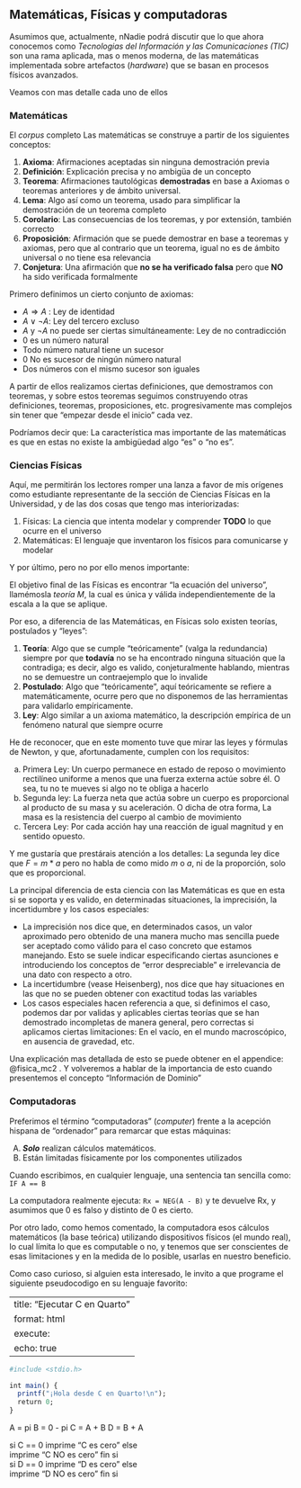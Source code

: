 ## Matemáticas, Físicas y computadoras

Asumimos que, actualmente, nNadie podrá discutir que lo que ahora conocemos como _Tecnologias del Información y las Comunicaciones (TIC)_ 
son una rama aplicada, mas o menos moderna, de las matemáticas implementada sobre artefactos (_hardware_)
que se basan en procesos físicos avanzados.

Veamos con mas detalle cada uno de ellos

### Matemáticas {.unnumbered .unlisted}

El _corpus_ completo Las matemáticas se construye a partir de los siguientes conceptos:

1. **Axioma**: Afirmaciones aceptadas sin ninguna demostración previa
2. **Definición**: Explicación precisa y no ambigüa de un concepto
3. **Teorema**: Afirmaciones tautológicas **demostradas** en base a Axiomas o teoremas anteriores y de ámbito universal.
4. **Lema**: Algo así como un teorema, usado para simplificar la demostración de un teorema completo
5. **Corolario**: Las consecuencias de los teoremas, y por extensión, también correcto
6. **Proposición**: Afirmación que se puede demostrar en base a teoremas y axiomas, pero que al contrario que un teorema, igual 
no es de ámbito universal o no tiene esa relevancia
7. **Conjetura**: Una afirmación que **no se ha verificado falsa** pero que **NO** ha sido verificada formalmente


Primero definimos un cierto conjunto de axiomas:

- $A \Longrightarrow A$ : Ley de identidad
- $A \lor \neg A$: Ley del tercero excluso
- $A$ y $\neg A$ no puede ser ciertas simultáneamente: Ley de no contradicción
- 0 es un número natural
- Todo número natural tiene un sucesor
- 0 No es sucesor de ningún número natural
- Dos números con el mismo sucesor son iguales

A partir de ellos realizamos ciertas definiciones, que demostramos con teoremas, y sobre estos
teoremas seguimos construyendo otras definiciones, teoremas, proposiciones, etc. progresivamente
mas complejos sin tener que "empezar desde el inicio" cada vez.

Podríamos decir que: La característica mas importante de las matemáticas es que en estas no existe
la ambigüedad algo "es" o "no es". 

### Ciencias Físicas {.unnumbered .unlisted}

Aquí, me permitirán los lectores romper una lanza a favor de mis orígenes como estudiante representante 
de la sección de Ciencias Físicas en la Universidad, y de las dos cosas que tengo mas interiorizadas:

1. Físicas: La ciencia que intenta modelar y comprender **TODO** lo que ocurre en el universo
2. Matemáticas: El lenguaje que inventaron los físicos para comunicarse y modelar

Y por último, pero no por ello menos importante: 

El objetivo final de las Físicas es encontrar "la ecuación del universo", llamémosla _teoría M_, 
la cual es única y válida independientemente de la escala a la que se aplique.

Por eso, a diferencia de las Matemáticas, en Físicas solo existen teorías, postulados y "leyes":

1. **Teoría**: Algo que se cumple "teóricamente" (valga la redundancia) siempre por que **todavía** no
se ha encontrado ninguna situación que la contradiga; es decir, algo es valido, conjeturalmente hablando,
mientras no se demuestre un contraejemplo que lo invalide
2. **Postulado**: Algo que "teóricamente", aquí teóricamente se refiere a matemáticamente, ocurre pero 
que no disponemos de las herramientas para validarlo empíricamente.
3. **Ley**: Algo similar a un axioma matemático, la descripción empírica de un fenómeno natural que siempre ocurre

He de reconocer, que en este momento tuve que mirar las leyes y fórmulas de Newton, y que, afortunadamente,
cumplen con los requisitos:

a) Primera Ley: Un cuerpo permanece en estado de reposo o movimiento rectilíneo uniforme a menos que una fuerza externa actúe sobre él. O sea, tu no te mueves si algo no te obliga a hacerlo
b) Segunda ley: La fuerza neta que actúa sobre un cuerpo es proporcional al producto de su masa y su aceleración. O dicha de otra forma, La masa es la resistencia del cuerpo al cambio de movimiento
c) Tercera Ley: Por cada acción hay una reacción de igual magnitud y en sentido opuesto.

Y me gustaría que prestárais atención a los detalles: La segunda ley dice que $F = m * a$ pero no 
habla de como mido _m_ o _a_, ni de la proporción, solo que es proporcional.

La principal diferencia de esta ciencia con las Matemáticas es que en esta si se soporta y es valido,
en determinadas situaciones, la imprecisión, la incertidumbre y los casos especiales:

- La imprecisión nos dice que, en determinados casos, un valor aproximado pero obtenido de una manera mucho
mas sencilla puede ser aceptado como válido para el caso concreto que estamos manejando. Esto se suele indicar
especificando ciertas asunciones e introduciendo los conceptos de "error despreciable" e irrelevancia de una dato
con respecto a otro.
- La incertidumbre (vease Heisenberg), nos dice que hay situaciones en las que no se pueden obtener con
exactitud todas las variables
- Los casos especiales hacen referencia a que, si definimos el caso, podemos dar por validas y aplicables ciertas
teorías que se han demostrado incompletas de manera general, pero correctas si aplicamos ciertas limitaciones:
En el vacío, en el mundo macroscópico, en ausencia de gravedad, etc.

Una explicación mas detallada de esto se puede obtener en el appendice: @fisica_mc2 . Y volveremos 
a hablar de la importancia de esto cuando presentemos el concepto "Información de Dominio" 

### Computadoras {.unnumbered .unlisted}

Preferimos el término "computadoras" (_computer_) frente a la acepción hispana de "ordenador" para 
remarcar que estas máquinas:

A) ***Solo*** realizan cálculos matemáticos.
B) Están limitadas físicamente por los componentes utilizados

Cuando escribimos, en cualquier lenguaje, una sentencia tan sencilla como: `IF A == B`

La computadora realmente ejecuta: `Rx = NEG(A - B)` y te devuelve Rx, y asumimos que 0 es falso
y distinto de 0 es cierto.

Por otro lado, como hemos comentado, la computadora esos cálculos matemáticos (la base teórica) 
utilizando dispositivos físicos (el mundo real), lo cual límita lo que es computable o no, y tenemos
que ser conscientes de esas limitaciones y en la medida de lo posible, usarlas en nuestro beneficio.

Como caso curioso, si alguien esta interesado, le invito a que programe el siguiente pseudocodigo
en su lenguaje favorito:

---
title: "Ejecutar C en Quarto"
format: html
execute:
  echo: true
---

```r
#include <stdio.h>

int main() {
  printf("¡Hola desde C en Quarto!\n");
  return 0;
}
```



A = pi
B = 0 - pi
C = A + B
D = B + A

si C == 0
   imprime "C es cero"
else   
   imprime "C NO es cero"
fin si   
si D == 0
   imprime "D es cero"
else   
   imprime "D NO es cero"
fin si   




